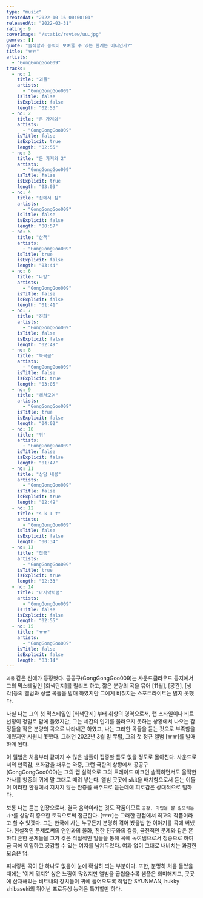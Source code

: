 ```yaml
---
type: "music"
createdAt: "2022-10-16 00:00:01"
releasedAt: "2022-03-31"
rating: 9
coverImage: "/static/review/uu.jpg"
genres: []
quote: "솔직함과 능력이 보여줄 수 있는 한계는 어디인가?"
title: "ㅠㅠ"
artists:
  - "GongGongGoo009"
tracks:
  - no: 1
    title: "괴물"
    artists:
      - "GongGongGoo009"
    isTitle: false
    isExplicit: false
    length: "02:53"
  - no: 2
    title: "돈 가져와"
    artists:
      - "GongGongGoo009"
    isTitle: false
    isExplicit: true
    length: "02:55"
  - no: 3
    title: "돈 가져와 2"
    artists:
      - "GongGongGoo009"
    isTitle: false
    isExplicit: true
    length: "03:03"
  - no: 4
    title: "집에서 짐"
    artists:
      - "GongGongGoo009"
    isTitle: false
    isExplicit: false
    length: "00:57"
  - no: 5
    title: "산책"
    artists:
      - "GongGongGoo009"
    isTitle: true
    isExplicit: false
    length: "03:44"
  - no: 6
    title: "나방"
    artists:
      - "GongGongGoo009"
    isTitle: false
    isExplicit: false
    length: "01:41"
  - no: 7
    title: "진화"
    artists:
      - "GongGongGoo009"
    isTitle: false
    isExplicit: false
    length: "02:49"
  - no: 8
    title: "북극곰"
    artists:
      - "GongGongGoo009"
    isTitle: false
    isExplicit: true
    length: "03:05"
  - no: 9
    title: "헤쳐모여"
    artists:
      - "GongGongGoo009"
    isTitle: true
    isExplicit: false
    length: "04:02"
  - no: 10
    title: "뒤"
    artists:
      - "GongGongGoo009"
    isTitle: false
    isExplicit: false
    length: "01:47"
  - no: 11
    title: "상담 내용"
    artists:
      - "GongGongGoo009"
    isTitle: false
    isExplicit: true
    length: "02:49"
  - no: 12
    title: "s k I t"
    artists:
      - "GongGongGoo009"
    isTitle: false
    isExplicit: false
    length: "00:34"
  - no: 13
    title: "집중"
    artists:
      - "GongGongGoo009"
    isTitle: true
    isExplicit: true
    length: "02:33"
  - no: 14
    title: "마지막처럼"
    artists:
      - "GongGongGoo009"
    isTitle: false
    isExplicit: false
    length: "02:55"
  - no: 15
    title: "ㅠㅠ"
    artists:
      - "GongGongGoo009"
    isTitle: false
    isExplicit: false
    length: "03:14"
---
```


`괴물` 같은 신예가 등장했다. 공공구(GongGongGoo009)는 사운드클라우드 등지에서 그의 믹스테잎인 [회색단지]를 릴리즈 하고, 짧은 분량의 곡을 묶어 [11월],
[공간], [생각]등의 앨범과 싱글 곡들을 발매 하였지만 그에게 비춰지는 스포트라이트는 밝지 못했다.

사실 나는 그의 첫 믹스테잎인 [회색단지] 부터 취향의 영역으로서, 랩 스타일이나 비트 선정이 정말로 맘에 들었지만, 그는 세간의 인기를 불러오지 못하는 상황에서
나오는 감정들을 작은 분량의 곡으로 나타내곤 하였고, 나는 그러한 곡들을 듣는 것으로 부족함을 매웠지만 시원치 못했다. 그러던 2022년 3월 말 무렵, 그의 첫 정규
앨범 [ㅠㅠ]를 발매하게 된다.

이 앨범은 처음부터 끝까지 수 많은 샘플이 집중할 틈도 없을 정도로 몰아친다. 사운드로서의 만족감, 포화감을 채우는 와중, 그런 극한의 상황에서
공공구(GongGongGoo009)는 그의 랩 실력으로 그의 트레이드 마크인 솔직하면서도 울적한 가사를 청중의 귀에 말 그대로 때려 넣는다. 앨범 곳곳에
skit을 배치함으로서 듣는 이들이 이러한 환경에서 지치지 않는 완충을 해주므로 듣는데에 피로감은 상대적으로 덜하다.

보통 나는 듣는 입장으로써, 결국 음악이라는 것도 작품이므로 `공감, 이입을 잘 일으키는가?`를 상당히 중요한 토픽으로써 접근한다. [ㅠㅠ]는 그러한
관점에서 최고의 작품이라고 할 수 있겠다. 그는 한국에 사는 누구든지 분명히 겪어 봤을법 한 이야기를 곡에 써냈다. 현실적인 문제로써의 연인과의 불화, 친한
친구와의 갈등, 금전적인 문제와 같은 흔하디 흔한 문제들을 그가 겪은 직접적인 일들을 통해 곡에 녹여냄으로서 청중으로 하여금 곡에 이입하고 공감할 수 있는 여지를
남겨두었다. 여과 없이 그대로 내비치는 과감한 모습은 덤.

피쳐링된 곡이 단 하나도 없음이 눈에 확실히 띄는 부분이다. 또한, 분명히 처음 들었을 때에는 '이게 뭐지?' 싶은 느낌이 많았지만 앨범을 곱씹을수록 샘플은
희미해지고, 곳곳에 산재해있는 비트내의 장치들이 귀에 들어오도록 작업한 SYUNMAN, hukky shibaseki의 뛰어난 프로듀싱 능력은 특기할만 하다.

